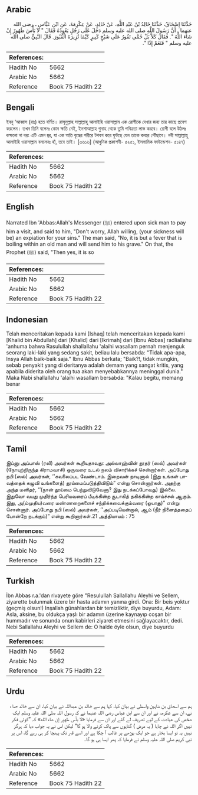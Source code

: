 ## Arabic


<div dir="rtl" lang="ar" style={{fontSize:'larger',backgroundColor:'#f8f9fa',padding:20}}>
حَدَّثَنَا إِسْحَاقُ، حَدَّثَنَا خَالِدُ بْنُ عَبْدِ اللَّهِ، عَنْ خَالِدٍ، عَنْ عِكْرِمَةَ، عَنِ ابْنِ عَبَّاسٍ ـ رضى الله عنهما ـ أَنَّ رَسُولَ اللَّهِ صلى الله عليه وسلم دَخَلَ عَلَى رَجُلٍ يَعُودُهُ فَقَالَ ‏"‏ لاَ بَأْسَ طَهُورٌ إِنْ شَاءَ اللَّهُ ‏"‏‏.‏ فَقَالَ كَلاَّ بَلْ حُمَّى تَفُورُ عَلَى شَيْخٍ كَبِيرٍ كَيْمَا تُزِيرَهُ الْقُبُورَ‏.‏ قَالَ النَّبِيُّ صلى الله عليه وسلم ‏"‏ فَنَعَمْ إِذًا ‏"‏‏.‏
</div>
<div style={{backgroundColor:'#f8f9fa',padding:20, marginBottom: 10}}><table> <thead> <tr> <th>References:</th> <th></th> </tr> </thead> <tbody><tr><td>Hadith No</td><td>5662</td></tr><tr><td>Arabic No</td><td>5662</td></tr><tr><td>Reference</td><td>Book 75 Hadith 22</td></tr></tbody></table></div>

## Bengali


<div dir="ltr" lang="bn" style={{fontSize:'larger',backgroundColor:'#f8f9fa',padding:20}}>
ইবনু ‘আব্বাস (রাঃ) হতে বর্ণিত। রাসূলুল্লাহ সাল্লাল্লাহু আলাইহি ওয়াসাল্লাম এক রোগীকে দেখার জন্য তার কাছে প্রবেশ করলেন। তখন তিনি বলেনঃ কোন ক্ষতি নেই, ইনশাআল্লাহ গুনাহ থেকে তুমি পবিত্রতা লাভ করবে। রোগী বলে উঠলঃ কক্ষনো না বরং এটি এমন জ্বর, যা এক অতি বৃদ্ধের শরীরে টগবগ করে ফুটছে যেন তাকে কবরে পৌঁছাবে। নবী সাল্লাল্লাহু আলাইহি ওয়াসাল্লাম বললেনঃ হাঁ, তবে তাই। [৩৬১৬] (আধুনিক প্রকাশনী- ৫২৫১, ইসলামিক ফাউন্ডেশন- ৫১৪৭)
</div>
<div style={{backgroundColor:'#f8f9fa',padding:20, marginBottom: 10}}><table> <thead> <tr> <th>References:</th> <th></th> </tr> </thead> <tbody><tr><td>Hadith No</td><td>5662</td></tr><tr><td>Arabic No</td><td>5662</td></tr><tr><td>Reference</td><td>Book 75 Hadith 22</td></tr></tbody></table></div>

## English


<div dir="ltr" lang="en" style={{fontSize:'larger',backgroundColor:'#f8f9fa',padding:20}}>
Narrated Ibn 'Abbas:Allah's Messenger (ﷺ) entered upon sick man to pay him a visit, and said to him, "Don't worry, Allah willing, (your sickness will be) an expiation for your sins." The man said, "No, it is but a fever that is boiling within an old man and will send him to his grave." On that, the Prophet (ﷺ) said, "Then yes, it is so
</div>
<div style={{backgroundColor:'#f8f9fa',padding:20, marginBottom: 10}}><table> <thead> <tr> <th>References:</th> <th></th> </tr> </thead> <tbody><tr><td>Hadith No</td><td>5662</td></tr><tr><td>Arabic No</td><td>5662</td></tr><tr><td>Reference</td><td>Book 75 Hadith 22</td></tr></tbody></table></div>

## Indonesian


<div dir="ltr" lang="id" style={{fontSize:'larger',backgroundColor:'#f8f9fa',padding:20}}>
Telah menceritakan kepada kami [Ishaq] telah menceritakan kepada kami [Khalid bin Abdullah] dari [Khalid] dari [Ikrimah] dari [Ibnu Abbas] radliallahu 'anhuma bahwa Rasulullah shallallahu 'alaihi wasallam pernah menjenguk seorang laki-laki yang sedang sakit, beliau lalu bersabda: "Tidak apa-apa, Insya Allah baik-baik saja." Ibnu Abbas berkata; "Baik?!, tidak mungkin, sebab penyakit yang di deritanya adalah demam yang sangat kritis, yang apabila diderita oleh orang tua akan menyebabkannya meninggal dunia." Maka Nabi shallallahu 'alaihi wasallam bersabda: "Kalau begitu, memang benar
</div>
<div style={{backgroundColor:'#f8f9fa',padding:20, marginBottom: 10}}><table> <thead> <tr> <th>References:</th> <th></th> </tr> </thead> <tbody><tr><td>Hadith No</td><td>5662</td></tr><tr><td>Arabic No</td><td>5662</td></tr><tr><td>Reference</td><td>Book 75 Hadith 22</td></tr></tbody></table></div>

## Tamil


<div dir="ltr" lang="ta" style={{fontSize:'larger',backgroundColor:'#f8f9fa',padding:20}}>
இப்னு அப்பாஸ் (ரலி) அவர்கள் கூறியதாவது: அல்லாஹ்வின் தூதர் (ஸல்) அவர்கள் (நோயுற்றிருந்த கிராமவாசி) ஒருவரை உடல் நலம் விசாரிக்கச் சென்றார்கள். அப்போது நபி (ஸல்) அவர்கள், ‘‘கவலைப்பட வேண்டாம். இறைவன் நாடினால் (இது உங்கள் பாவத்தைக் கழுவி உங்களைத்) தூய்மைப்படுத்திவிடும்” என்று சொன்னார்கள். அதற்கு அந்த மனிதர், ‘‘(நான் தூய்மை பெற்றுவிடுவேனா? இது நடக்கப்போவது) இல்லை. இதுவோ வயது முதிர்ந்த பெரியவரைப் பீடிக்கின்ற சூடாகித் தகிக்கின்ற காய்ச்சல் ஆகும். இது, அ(ம்முதிய)வரை மண்ணறைகளைச் சந்திக்கவைக்கும்வரை (ஓயாது)” என்று சொன்னார். அப்போது நபி (ஸல்) அவர்கள், ‘‘அப்படியென்றால், ஆம் (நீர் நினைத்ததைப் போன்றே நடக்கும்)” என்று கூறினார்கள்.21 அத்தியாயம் : 75
</div>
<div style={{backgroundColor:'#f8f9fa',padding:20, marginBottom: 10}}><table> <thead> <tr> <th>References:</th> <th></th> </tr> </thead> <tbody><tr><td>Hadith No</td><td>5662</td></tr><tr><td>Arabic No</td><td>5662</td></tr><tr><td>Reference</td><td>Book 75 Hadith 22</td></tr></tbody></table></div>

## Turkish


<div dir="ltr" lang="tr" style={{fontSize:'larger',backgroundColor:'#f8f9fa',padding:20}}>
İbn Abbas r.a.'dan rivayete göre "Resulullah Sallallahu Aleyhi ve Sellem, ziyarette bulunmak üzere bir hasta adamın yanına girdi. Ona: Bir beis yoktur (geçmiş olsun!) Inşallah günahlardan bir temizliktir, diye buyurdu, Adam: Asla, aksine, bu oldukça yaşlı bir adamın üzerine kaynayıp coşan bir hummadır ve sonunda onun kabirleri ziyaret etmesini sağlayacaktır, dedi. Nebi Sallallahu Aleyhi ve Sellem de: O halde öyle olsun, diye buyurdu
</div>
<div style={{backgroundColor:'#f8f9fa',padding:20, marginBottom: 10}}><table> <thead> <tr> <th>References:</th> <th></th> </tr> </thead> <tbody><tr><td>Hadith No</td><td>5662</td></tr><tr><td>Arabic No</td><td>5662</td></tr><tr><td>Reference</td><td>Book 75 Hadith 22</td></tr></tbody></table></div>

## Urdu


<div dir="rtl" lang="ur" style={{fontSize:'larger',backgroundColor:'#f8f9fa',padding:20}}>
ہم سے اسحاق بن شاہین واسطی نے بیان کیا، کہا ہم سے خالد بن عبداللہ نے بیان کیا، ان سے خالد حذاء نے، ان سے عکرمہ نے اور ان سے ابن عباس رضی اللہ عنہما نے کہ رسول اللہ صلی اللہ علیہ وسلم ایک شخص کی عیادت کے لیے تشریف لے گئے اور ان سے فرمایا «لا بأس طهور إن شاء الله» کہ ”کوئی فکر نہیں اگر اللہ نے چاہا ( یہ مرض ) گناہوں سے پاک کرنے والا ہو گا“ لیکن اس نے یہ جواب دیا کہ ہرگز نہیں یہ تو ایسا بخار ہے جو ایک بوڑھے پر غالب آ چکا ہے اور اسے قبر تک پہنچا کر ہی رہے گا، اس پر نبی کریم صلی اللہ علیہ وسلم نے فرمایا کہ پھر ایسا ہی ہو گا۔
</div>
<div style={{backgroundColor:'#f8f9fa',padding:20, marginBottom: 10}}><table> <thead> <tr> <th>References:</th> <th></th> </tr> </thead> <tbody><tr><td>Hadith No</td><td>5662</td></tr><tr><td>Arabic No</td><td>5662</td></tr><tr><td>Reference</td><td>Book 75 Hadith 22</td></tr></tbody></table></div>